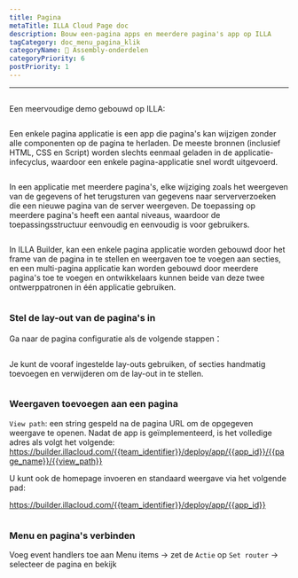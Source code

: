 ```yaml
---
title: Pagina
metaTitle: ILLA Cloud Page doc
description: Bouw een-pagina apps en meerdere pagina's app op ILLA
tagCategory: doc_menu_pagina_klik
categoryName: 🧬 Assembly-onderdelen
categoryPriority: 6
postPriority: 1
---
```


* * *

## <Heading hidden>pagina</Heading>

Een meervoudige demo gebouwd op ILLA: 

<img src='https://cdn.illacloud.com/official-website/img/docs/assemble/page1.gif' alt="" />

Een enkele pagina applicatie is een app die pagina's kan wijzigen zonder alle componenten op de pagina te herladen. De meeste bronnen (inclusief HTML, CSS en Script) worden slechts eenmaal geladen in de applicatie-infecyclus, waardoor een enkele pagina-applicatie snel wordt uitgevoerd.

<img src='https://cdn.illacloud.com/official-website/img/docs/assemble/page2.png' alt="" />

In een applicatie met meerdere pagina's, elke wijziging zoals het weergeven van de gegevens of het terugsturen van gegevens naar serververzoeken die een nieuwe pagina van de server weergeven. De toepassing op meerdere pagina's heeft een aantal niveaus, waardoor de toepassingsstructuur eenvoudig en eenvoudig is voor gebruikers.

<img src='https://cdn.illacloud.com/official-website/img/docs/assemble/page3.png' alt="" />

In ILLA Builder, kan een enkele pagina applicatie worden gebouwd door het frame van de pagina in te stellen en weergaven toe te voegen aan secties, en een multi-pagina applicatie kan worden gebouwd door meerdere pagina's toe te voegen en ontwikkelaars kunnen beide van deze twee ontwerppatronen in één applicatie gebruiken.

<img src='https://cdn.illacloud.com/official-website/img/docs/assemble/page4.png' alt="" />

### Stel de lay-out van de pagina's in

Ga naar de pagina configuratie als de volgende stappen：

<img src='https://cdn.illacloud.com/official-website/img/docs/assemble/page5.png' alt="" />

Je kunt de vooraf ingestelde lay-outs gebruiken, of secties handmatig toevoegen en verwijderen om de lay-out in te stellen. 

<img src='https://cdn.illacloud.com/official-website/img/docs/assemble/page6.gif' alt="" />

### Weergaven toevoegen aan een pagina

`View path`: een string gespeld na de pagina URL om de opgegeven weergave te openen. Nadat de app is geïmplementeerd, is het volledige adres als volgt het volgende: https://builder.illacloud.com/{{team_identifier}}/deploy/app/{{app_id}}/{{page_name}}/{{view_path}}

U kunt ook de homepage invoeren en standaard weergave via het volgende pad:

https://builder.illacloud.com/{{team_identifier}}/deploy/app/{{app_id}} 

<img src='https://cdn.illacloud.com/official-website/img/docs/assemble/page7.png' alt="" />

### Menu en pagina's verbinden

Voeg event handlers toe aan Menu items → zet de `Actie` op `Set router` → selecteer de pagina en bekijk

<img src='https://cdn.illacloud.com/official-website/img/docs/assemble/page8.gif' alt="" />
